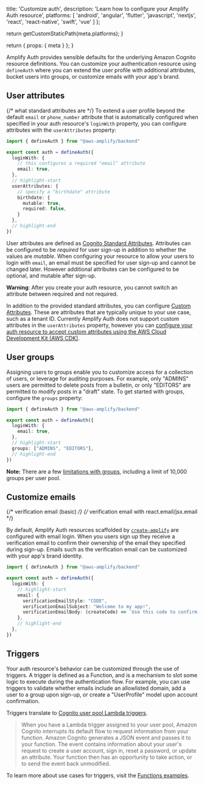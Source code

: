 
  title: 'Customize auth',
  description:
    'Learn how to configure your Amplify Auth resource',
  platforms: [
    'android',
    'angular',
    'flutter',
    'javascript',
    'nextjs',
    'react',
    'react-native',
    'swift',
    'vue'
  ]
};

  return getCustomStaticPath(meta.platforms);
}

  return {
    props: {
      meta
    }
  };
}

Amplify Auth provides sensible defaults for the underlying Amazon Cognito resource definitions. You can customize your authentication resource using `defineAuth` where you can extend the user profile with additional attributes, bucket users into groups, or customize emails with your app's brand.

## User attributes

{/* what standard attributes are */}
To extend a user profile beyond the default `email` or `phone_number` attribute that is automatically configured when specified in your auth resource's `loginWith` property, you can configure attributes with the `userAttributes` property:

```ts title="amplify/auth/resource.ts"
import { defineAuth } from "@aws-amplify/backend"

export const auth = defineAuth({
  loginWith: {
    // this configures a required "email" attribute
    email: true,
  },
  // highlight-start
  userAttributes: {
    // specify a "birthdate" attribute
    birthdate: {
      mutable: true,
      required: false,
    }
  },
  // highlight-end
})
```

User attributes are defined as [Cognito Standard Attributes](https://docs.aws.amazon.com/cognito/latest/developerguide/user-pool-settings-attributes.html#cognito-user-pools-standard-attributes). Attributes can be configured to be _required_ for user sign-up in addition to whether the values are _mutable_. When configuring your resource to allow your users to login with `email`, an email must be specified for user sign-up and cannot be changed later. However additional attributes can be configured to be optional, and mutable after sign-up.

<Callout warning>

**Warning**: After you create your auth resource, you cannot switch an attribute between required and not required.

</Callout>

In addition to the provided standard attributes, you can configure [Custom Attributes](https://docs.aws.amazon.com/cognito/latest/developerguide/user-pool-settings-attributes.html#user-pool-settings-custom-attributes). These are attributes that are typically unique to your use case, such as a tenant ID. Currently Amplify Auth does not support custom attributes in the `userAttributes` property, however you can [configure your auth resource to accept custom attributes using the AWS Cloud Development Kit (AWS CDK)](/[platform]/build-a-backend/auth/modify-resources-with-cdk/#custom-attributes).

## User groups

Assigning users to groups enable you to customize access for a collection of users, or leverage for auditing purposes. For example, only "ADMINS" users are permitted to delete posts from a bulletin, or only "EDITORS" are permitted to modify posts in a "draft" state. To get started with groups, configure the `groups` property:

```ts title="amplify/auth/resource.ts"
import { defineAuth } from "@aws-amplify/backend"

export const auth = defineAuth({
  loginWith: {
    email: true,
  },
  // highlight-start
  groups: ["ADMINS", "EDITORS"],
  // highlight-end
})
```

<Callout>

**Note:** There are a few [limitations with groups](https://docs.aws.amazon.com/cognito/latest/developerguide/cognito-user-pools-user-groups.html#user-pool-user-groups-limitations), including a limit of 10,000 groups per user pool.

</Callout>

## Customize emails

{/* verification email (basic) */}
{/* verification email with react.email/jsx.email */}

By default, Amplify Auth resources scaffolded by [`create-amplify`](https://www.npmjs.com/package/create-amplify) are configured with email login. When you users sign up they receive a verification email to confirm their ownership of the email they specified during sign-up. Emails such as the verification email can be customized with your app's brand identity.

```ts title="amplify/auth/resource.ts"
import { defineAuth } from "@aws-amplify/backend"

export const auth = defineAuth({
  loginWith: {
    // highlight-start
    email: {
      verificationEmailStyle: "CODE",
      verificationEmailSubject: "Welcome to my app!",
      verificationEmailBody: (createCode) => `Use this code to confirm your account: ${createCode()}`,
    },
    // highlight-end
  },
})
```

## Triggers

Your auth resource's behavior can be customized through the use of triggers. A trigger is defined as a Function, and is a mechanism to slot some logic to execute during the authentication flow. For example, you can use triggers to validate whether emails include an allowlisted domain, add a user to a group upon sign-up, or create a "UserProfile" model upon account confirmation.

Triggers translate to [Cognito user pool Lambda triggers](https://docs.aws.amazon.com/cognito/latest/developerguide/cognito-user-identity-pools-working-with-aws-lambda-triggers.html).

> When you have a Lambda trigger assigned to your user pool, Amazon Cognito interrupts its default flow to request information from your function. Amazon Cognito generates a JSON event and passes it to your function. The event contains information about your user's request to create a user account, sign in, reset a password, or update an attribute. Your function then has an opportunity to take action, or to send the event back unmodified.

To learn more about use cases for triggers, visit the [Functions examples](/[platform]/build-a-backend/functions/examples/).
